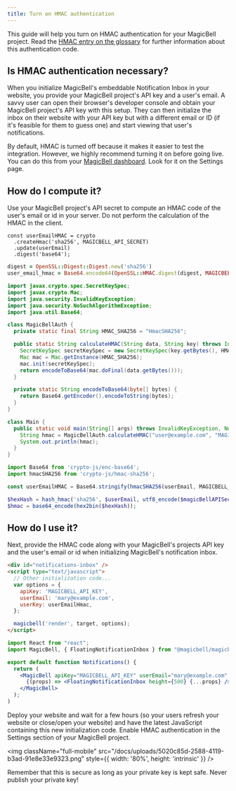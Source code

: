 ```yaml
---
title: Turn on HMAC authentication
---
```


This guide will help you turn on HMAC authentication for your MagicBell project. Read the [HMAC entry on the glossary](/docs/glossary#H) for further information about this authentication code.

## Is HMAC authentication necessary?

When you initialize MagicBell's embeddable Notification Inbox in your website, you provide your MagicBell project's API key and a user's email. A savvy user can open their browser's developer console and obtain your MagicBell project's API key with this setup. They can then initialize the inbox on their website with your API key but with a different email or ID (if it's feasible for them to guess one) and start viewing that user's notifications.

By default, HMAC is turned off because it makes it easier to test the integration. However, we highly recommend turning it on before going live. You can do this from your [MagicBell dashboard](https://app.magicbell.com). Look for it on the Settings page.

## How do I compute it?

Use your MagicBell project's API secret to compute an HMAC code of the user's email or id in your server. Do not perform the calculation of the HMAC in the client.

<Tabs>

```node title=NODE hideHeader noTopBorderRadius
const userEmailHMAC = crypto
  .createHmac('sha256', MAGICBELL_API_SECRET)
  .update(userEmail)
  .digest('base64');
```

```ruby title=RUBY hideHeader noTopBorderRadius
digest = OpenSSL::Digest::Digest.new('sha256')
user_email_hmac = Base64.encode64(OpenSSL::HMAC.digest(digest, MAGICBELL_API_SECRET, user_email))
```

```java title=JAVA hideHeader noTopBorderRadius
import javax.crypto.spec.SecretKeySpec;
import javax.crypto.Mac;
import java.security.InvalidKeyException;
import java.security.NoSuchAlgorithmException;
import java.util.Base64;

class MagicBellAuth {
  private static final String HMAC_SHA256 = "HmacSHA256";

  public static String calculateHMAC(String data, String key) throws InvalidKeyException, NoSuchAlgorithmException {
    SecretKeySpec secretKeySpec = new SecretKeySpec(key.getBytes(), HMAC_SHA256);
    Mac mac = Mac.getInstance(HMAC_SHA256);
    mac.init(secretKeySpec);
    return encodeToBase64(mac.doFinal(data.getBytes()));
  }

  private static String encodeToBase64(byte[] bytes) {
    return Base64.getEncoder().encodeToString(bytes);
  }
}

class Main {
  public static void main(String[] args) throws InvalidKeyException, NoSuchAlgorithmException {
    String hmac = MagicBellAuth.calculateHMAC("user@example.com", "MAGICBELL_API_SECRET");
    System.out.println(hmac);
  }
}
```

```javascript title=JAVASCRIPT hideHeader noTopBorderRadius
import Base64 from 'crypto-js/enc-base64';
import hmacSHA256 from 'crypto-js/hmac-sha256';

const userEmailHMAC = Base64.stringify(hmacSHA256(userEmail, MAGICBELL_API_SECRET));
```

```php title=PHP hideHeader noTopBorderRadius
$hexHash = hash_hmac('sha256', $userEmail, utf8_encode($magicBellAPISecret));
$hmac = base64_encode(hex2bin($hexHash));
```

</Tabs>

## How do I use it?

Next, provide the HMAC code along with your MagicBell's projects API key and the user's email or id when initializing MagicBell's notification inbox.

<Tabs>

```html title=HTML hideHeader noTopBorderRadius
<div id="notifications-inbox" />
<script type="text/javascript">
  // Other initialization code...
  var options = {
    apiKey: 'MAGICBELL_API_KEY',
    userEmail: 'mary@example.com',
    userKey: userEmailHmac,
  };

  magicbell('render', target, options);
</script>
```

```jsx title=REACT hideHeader noTopBorderRadius
import React from "react";
import MagicBell, { FloatingNotificationInbox } from "@magicbell/magicbell-react";

export default function Notifications() {
  return (
    <MagicBell apiKey="MAGICBELL_API_KEY" userEmail="mary@example.com" userKey="userEmailHmac">
      {(props) => <FloatingNotificationInbox height={500} {...props} />}
    </MagicBell>
  );
)
```

</Tabs>

Deploy your website and wait for a few hours (so your users refresh your website or close/open your website) and have the latest JavaScript containing this new initialization code. Enable HMAC authentication in the Settings section of your MagicBell project.

<img
  className="full-mobile"
  src="/docs/uploads/5020c85d-2588-4119-b3ad-91e8e33e9323.png"
  style={{ width: '80%', height: 'intrinsic' }}
/>

Remember that this is secure as long as your private key is kept safe. Never publish your private key!
